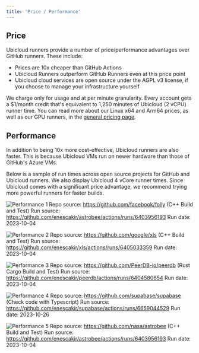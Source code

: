 ```yaml
---
title: 'Price / Performance'
---
```


## Price
Ubicloud runners provide a number of price/performance advantages over GitHub runners. These include:

- Prices are 10x cheaper than GitHub Actions
- Ubicloud Runners outperform GitHub Runners even at this price point
- Ubicloud cloud services are open source under the AGPL v3 license, if you choose to manage your infrastructure yourself

We charge only for usage and at per minute granularity. Every account gets a $1/month credit that's equivalent to 1,250 minutes of Ubicloud (2 vCPU) runner time. You can read more about our Linux x64 and Arm64 prices, as well as our GPU runners, in the [general pricing page](/about/pricing#github-actions).

## Performance

In addition to being 10x more cost-effective, Ubicloud runners are also faster. This is because Ubicloud VMs run on newer hardware than those of GitHub's Azure VMs.

Below is a sample of run times across open source projects for GitHub and Ubicloud runners. We also display Ubicloud 4 vCore runner times. Since Ubicloud comes with a significant price advantage, we recommend trying more powerful runners for faster builds.

![Performance 1](/github-actions-integration/price-performance-1.svg)
Repo source: https://github.com/facebook/folly (C++ Build and Test)
Run source: https://github.com/enescakir/astrobee/actions/runs/6403956193
Run date: 2023-10-04

![Performance 2](/github-actions-integration/price-performance-2.svg)
Repo source: https://github.com/google/xls (C++ Build and Test)
Run source: https://github.com/enescakir/xls/actions/runs/6405033359
Run date: 2023-10-04

![Performance 3](/github-actions-integration/price-performance-3.svg)
Repo source: https://github.com/PeerDB-io/peerdb (Rust Cargo Build and Test)
Run source: https://github.com/enescakir/peerdb/actions/runs/6404580654
Run date: 2023-10-04

![Performance 4](/github-actions-integration/price-performance-4.svg)
Repo source: https://github.com/supabase/supabase (Check code with Typescript)
Run source: https://github.com/enescakir/supabase/actions/runs/6659044529
Run date: 2023-10-26

![Performance 5](/github-actions-integration/price-performance-5.svg)
Repo source: https://github.com/nasa/astrobee (C++ Build and Test)
Run source: https://github.com/enescakir/astrobee/actions/runs/6403956193
Run date: 2023-10-04